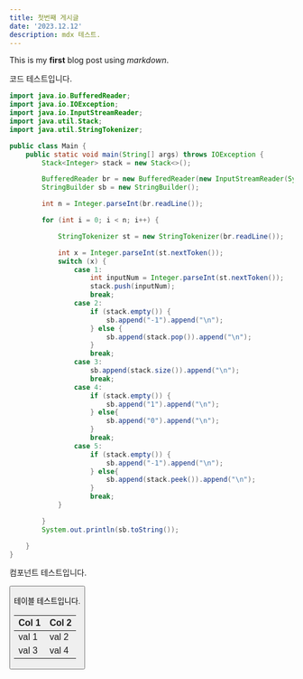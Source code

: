 ```yaml
---
title: 첫번째 게시글
date: '2023.12.12'
description: mdx 테스트.
---
```


This is my **first** blog post using *markdown*.


코드 테스트입니다.
```java
import java.io.BufferedReader;
import java.io.IOException;
import java.io.InputStreamReader;
import java.util.Stack;
import java.util.StringTokenizer;

public class Main {
    public static void main(String[] args) throws IOException {
        Stack<Integer> stack = new Stack<>();

        BufferedReader br = new BufferedReader(new InputStreamReader(System.in));
        StringBuilder sb = new StringBuilder();

        int n = Integer.parseInt(br.readLine());

        for (int i = 0; i < n; i++) {

            StringTokenizer st = new StringTokenizer(br.readLine());

            int x = Integer.parseInt(st.nextToken());
            switch (x) {
                case 1:
                    int inputNum = Integer.parseInt(st.nextToken());
                    stack.push(inputNum);
                    break;
                case 2:
                    if (stack.empty()) {
                        sb.append("-1").append("\n");
                    } else {
                        sb.append(stack.pop()).append("\n");
                    }
                    break;
                case 3:
                    sb.append(stack.size()).append("\n");
                    break;
                case 4:
                    if (stack.empty()) {
                        sb.append("1").append("\n");
                    } else{
                        sb.append("0").append("\n");
                    }
                    break;
                case 5:
                    if (stack.empty()) {
                        sb.append("-1").append("\n");
                    } else{
                        sb.append(stack.peek()).append("\n");
                    }
                    break;
            }

        }
        System.out.println(sb.toString());

    }
}
```


컴포넌트 테스트입니다.

<Button text="my button"/>

테이블 테스트입니다.


| Col 1 | Col 2 |
| ----- | ----- |
| val 1 | val 2 |
| val 3 | val 4 |


